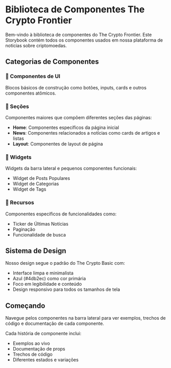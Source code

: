 
<Meta title="Introdução" />

# Biblioteca de Componentes The Crypto Frontier

Bem-vindo à biblioteca de componentes do The Crypto Frontier. Este Storybook contém todos os componentes usados em nossa plataforma de notícias sobre criptomoedas.

## Categorias de Componentes

### 🎨 Componentes de UI
Blocos básicos de construção como botões, inputs, cards e outros componentes atômicos.

### 📰 Seções
Componentes maiores que compõem diferentes seções das páginas:
- **Home**: Componentes específicos da página inicial
- **News**: Componentes relacionados a notícias como cards de artigos e listas
- **Layout**: Componentes de layout de página

### 🔧 Widgets
Widgets da barra lateral e pequenos componentes funcionais:
- Widget de Posts Populares
- Widget de Categorias
- Widget de Tags

### 🎯 Recursos
Componentes específicos de funcionalidades como:
- Ticker de Últimas Notícias
- Paginação
- Funcionalidade de busca

## Sistema de Design

Nosso design segue o padrão do The Crypto Basic com:
- Interface limpa e minimalista
- Azul (#4db2ec) como cor primária
- Foco em legibilidade e conteúdo
- Design responsivo para todos os tamanhos de tela

## Começando

Navegue pelos componentes na barra lateral para ver exemplos, trechos de código e documentação de cada componente.

Cada história de componente inclui:
- Exemplos ao vivo
- Documentação de props
- Trechos de código
- Diferentes estados e variações